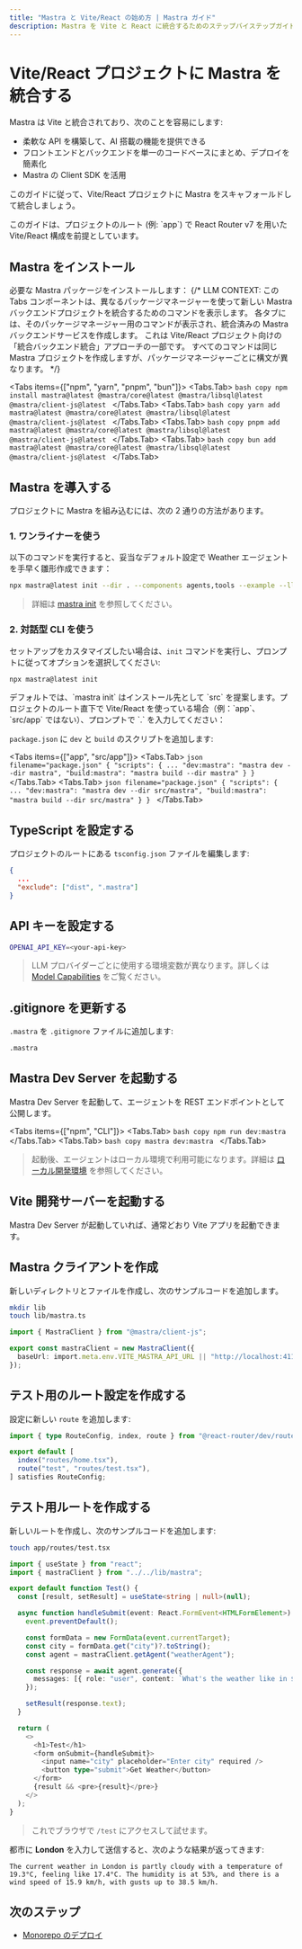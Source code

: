 ```yaml
---
title: "Mastra と Vite/React の始め方 | Mastra ガイド"
description: Mastra を Vite と React に統合するためのステップバイステップガイド。
---
```





# Vite/React プロジェクトに Mastra を統合する

Mastra は Vite と統合されており、次のことを容易にします:

- 柔軟な API を構築して、AI 搭載の機能を提供できる
- フロントエンドとバックエンドを単一のコードベースにまとめ、デプロイを簡素化
- Mastra の Client SDK を活用

このガイドに従って、Vite/React プロジェクトに Mastra をスキャフォールドして統合しましょう。

<Callout type="warning">
  このガイドは、プロジェクトのルート (例: `app`) で React Router v7 を用いた
  Vite/React 構成を前提としています。
</Callout>



## Mastra をインストール

必要な Mastra パッケージをインストールします：
{/*
LLM CONTEXT: この Tabs コンポーネントは、異なるパッケージマネージャーを使って新しい Mastra バックエンドプロジェクトを統合するためのコマンドを表示します。
各タブには、そのパッケージマネージャー用のコマンドが表示され、統合済みの Mastra バックエンドサービスを作成します。
これは Vite/React プロジェクト向けの「統合バックエンド統合」アプローチの一部です。
すべてのコマンドは同じ Mastra プロジェクトを作成しますが、パッケージマネージャーごとに構文が異なります。
*/}

<Tabs items={["npm", "yarn", "pnpm", "bun"]}>
  <Tabs.Tab>
    ```bash copy
    npm install mastra@latest @mastra/core@latest @mastra/libsql@latest @mastra/client-js@latest
    ```
  </Tabs.Tab>
  <Tabs.Tab>
    ```bash copy
    yarn add mastra@latest @mastra/core@latest @mastra/libsql@latest @mastra/client-js@latest
    ```
  </Tabs.Tab>
  <Tabs.Tab>
    ```bash copy
    pnpm add mastra@latest @mastra/core@latest @mastra/libsql@latest @mastra/client-js@latest
    ```
  </Tabs.Tab>
  <Tabs.Tab>
    ```bash copy
    bun add mastra@latest @mastra/core@latest @mastra/libsql@latest @mastra/client-js@latest
    ```
  </Tabs.Tab>
</Tabs>



## Mastra を導入する

プロジェクトに Mastra を組み込むには、次の 2 通りの方法があります。

### 1. ワンライナーを使う

以下のコマンドを実行すると、妥当なデフォルト設定で Weather エージェントを手早く雛形作成できます：

```bash copy
npx mastra@latest init --dir . --components agents,tools --example --llm openai
```

> 詳細は [mastra init](/reference/cli/init) を参照してください。

### 2. 対話型 CLI を使う

セットアップをカスタマイズしたい場合は、`init` コマンドを実行し、プロンプトに従ってオプションを選択してください:

```bash copy
npx mastra@latest init
```

<Callout type="warning">
デフォルトでは、`mastra init` はインストール先として `src` を提案します。プロジェクトのルート直下で Vite/React を使っている場合（例：`app`、`src/app` ではない）、プロンプトで `.` を入力してください：
</Callout>

`package.json` に `dev` と `build` のスクリプトを追加します:

<Tabs items={["app", "src/app"]}>
  <Tabs.Tab>
    ```json filename="package.json"
    {
      "scripts": {
        ...
        "dev:mastra": "mastra dev --dir mastra",
        "build:mastra": "mastra build --dir mastra"
      }
    }
    ```
  </Tabs.Tab>
  <Tabs.Tab>
    ```json filename="package.json"
    {
      "scripts": {
        ...
        "dev:mastra": "mastra dev --dir src/mastra",
        "build:mastra": "mastra build --dir src/mastra"
      }
    }
    ```
  </Tabs.Tab>
</Tabs>



## TypeScript を設定する

プロジェクトのルートにある `tsconfig.json` ファイルを編集します:

```json filename="tsconfig.json"
{
  ...
  "exclude": ["dist", ".mastra"]
}
```



## API キーを設定する

```bash filename=".env" copy
OPENAI_API_KEY=<your-api-key>
```

> LLM プロバイダーごとに使用する環境変数が異なります。詳しくは [Model Capabilities](/docs/getting-started/model-capability) をご覧ください。



## .gitignore を更新する

`.mastra` を `.gitignore` ファイルに追加します:

```bash filename=".gitignore" copy
.mastra
```



## Mastra Dev Server を起動する

Mastra Dev Server を起動して、エージェントを REST エンドポイントとして公開します。

<Tabs items={["npm", "CLI"]}>
  <Tabs.Tab>
    ```bash copy
    npm run dev:mastra
    ```
  </Tabs.Tab>
  <Tabs.Tab>
    ```bash copy
    mastra dev:mastra
    ```
  </Tabs.Tab>
</Tabs>

> 起動後、エージェントはローカル環境で利用可能になります。詳細は [ローカル開発環境](/docs/server-db/local-dev-playground) を参照してください。



## Vite 開発サーバーを起動する

Mastra Dev Server が起動していれば、通常どおり Vite アプリを起動できます。



## Mastra クライアントを作成

新しいディレクトリとファイルを作成し、次のサンプルコードを追加します。

```bash copy
mkdir lib
touch lib/mastra.ts
```

```typescript filename="lib/mastra.ts" showLineNumbers copy
import { MastraClient } from "@mastra/client-js";

export const mastraClient = new MastraClient({
  baseUrl: import.meta.env.VITE_MASTRA_API_URL || "http://localhost:4111",
});
```



## テスト用のルート設定を作成する

設定に新しい `route` を追加します:

```typescript filename="app/routes.ts" showLineNumbers copy
import { type RouteConfig, index, route } from "@react-router/dev/routes";

export default [
  index("routes/home.tsx"),
  route("test", "routes/test.tsx"),
] satisfies RouteConfig;
```



## テスト用ルートを作成する

新しいルートを作成し、次のサンプルコードを追加します:

```bash copy
touch app/routes/test.tsx
```

```typescript filename="app/routes/test.tsx" showLineNumbers copy
import { useState } from "react";
import { mastraClient } from "../../lib/mastra";

export default function Test() {
  const [result, setResult] = useState<string | null>(null);

  async function handleSubmit(event: React.FormEvent<HTMLFormElement>) {
    event.preventDefault();

    const formData = new FormData(event.currentTarget);
    const city = formData.get("city")?.toString();
    const agent = mastraClient.getAgent("weatherAgent");

    const response = await agent.generate({
      messages: [{ role: "user", content: `What's the weather like in ${city}?` }]
    });

    setResult(response.text);
  }

  return (
    <>
      <h1>Test</h1>
      <form onSubmit={handleSubmit}>
        <input name="city" placeholder="Enter city" required />
        <button type="submit">Get Weather</button>
      </form>
      {result && <pre>{result}</pre>}
    </>
  );
}
```

> これでブラウザで `/test` にアクセスして試せます。

都市に **London** を入力して送信すると、次のような結果が返ってきます:

```plaintext
The current weather in London is partly cloudy with a temperature of 19.3°C, feeling like 17.4°C. The humidity is at 53%, and there is a wind speed of 15.9 km/h, with gusts up to 38.5 km/h.
```




## 次のステップ

- [Monorepo のデプロイ](../../deployment/monorepo.mdx)
